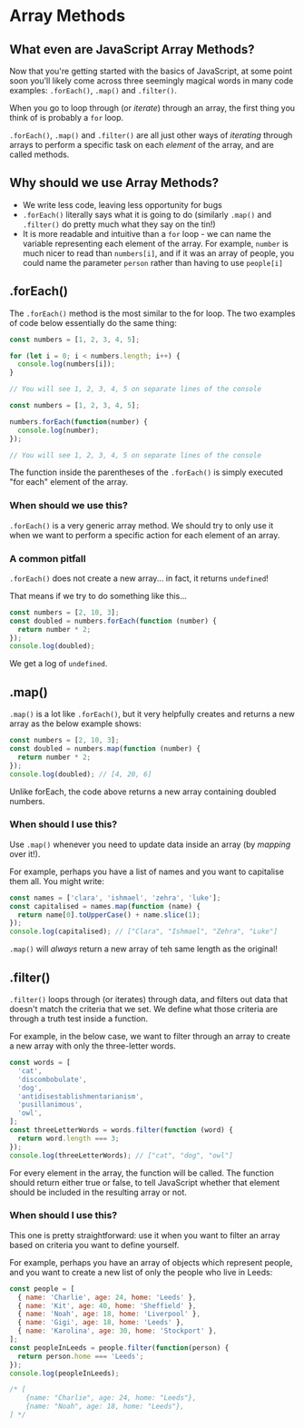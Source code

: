# Array Methods

## What even are JavaScript Array Methods?

Now that you're getting started with the basics of JavaScript, at some point soon you'll likely come across three seemingly magical words in many code examples: `.forEach()`, `.map()` and `.filter()`.

When you go to loop through (or _iterate_) through an array, the first thing you think of is probably a `for` loop.

`.forEach()`, `.map()` and `.filter()` are all just other ways of _iterating_ through arrays to perform a specific task on each _element_ of the array, and are called methods.

## Why should we use Array Methods?

- We write less code, leaving less opportunity for bugs
- `.forEach()` literally says what it is going to do (similarly `.map()` and `.filter()` do pretty much what they say on the tin!)
- It is more readable and intuitive than a `for` loop - we can name the variable representing each element of the array. For example, `number` is much nicer to read than `numbers[i]`, and if it was an array of people, you could name the parameter `person` rather than having to use `people[i]`

## .forEach()

The `.forEach()` method is the most similar to the for loop. The two examples of code below essentially do the same thing:

```javascript
const numbers = [1, 2, 3, 4, 5];

for (let i = 0; i < numbers.length; i++) {
  console.log(numbers[i]);
}

// You will see 1, 2, 3, 4, 5 on separate lines of the console
```

```javascript
const numbers = [1, 2, 3, 4, 5];

numbers.forEach(function(number) {
  console.log(number);
});

// You will see 1, 2, 3, 4, 5 on separate lines of the console
```

The function inside the parentheses of the `.forEach()` is simply executed "for each" element of the array.

### When should we use this?

`.forEach()` is a very generic array method. We should try to only use it when we want to perform a specific action for each element of an array.

### A common pitfall

`.forEach()` does not create a new array... in fact, it returns `undefined`!

That means if we try to do something like this...

```javascript
const numbers = [2, 10, 3];
const doubled = numbers.forEach(function (number) {
  return number * 2;
});
console.log(doubled);
```

We get a log of `undefined`.

## .map()

`.map()` is a lot like `.forEach()`, but it very helpfully creates and returns a new array as the below example shows:

```javascript
const numbers = [2, 10, 3];
const doubled = numbers.map(function (number) {
  return number * 2;
});
console.log(doubled); // [4, 20, 6]
```

Unlike forEach, the code above returns a new array containing doubled numbers.

### When should I use this?

Use `.map()` whenever you need to update data inside an array (by _mapping_ over it!).

For example, perhaps you have a list of names and you want to capitalise them all. You might write:

```javascript
const names = ['clara', 'ishmael', 'zehra', 'luke'];
const capitalised = names.map(function (name) {
  return name[0].toUpperCase() + name.slice(1);
});
console.log(capitalised); // ["Clara", "Ishmael", "Zehra", "Luke"]
```

`.map()` will _always_ return a new array of teh same length as the original!

## .filter()

`.filter()` loops through (or iterates) through data, and filters out data that doesn't match the criteria that we set. We define what those criteria are through a truth test inside a function.

For example, in the below case, we want to filter through an array to create a new array with only the three-letter words.

```javascript
const words = [
  'cat',
  'discombobulate',
  'dog',
  'antidisestablishmentarianism',
  'pusillanimous',
  'owl',
];
const threeLetterWords = words.filter(function (word) {
  return word.length === 3;
});
console.log(threeLetterWords); // ["cat", "dog", "owl"]
```

For every element in the array, the function will be called. The function should return either true or false, to tell JavaScript whether that element should be included in the resulting array or not.

### When should I use this?

This one is pretty straightforward: use it when you want to filter an array based on criteria you want to define yourself.

For example, perhaps you have an array of objects which represent people, and you want to create a new list of only the people who live in Leeds:

```javascript
const people = [
  { name: 'Charlie', age: 24, home: 'Leeds' },
  { name: 'Kit', age: 40, home: 'Sheffield' },
  { name: 'Noah', age: 18, home: 'Liverpool' },
  { name: 'Gigi', age: 18, home: 'Leeds' },
  { name: 'Karolina', age: 30, home: 'Stockport' },
];
const peopleInLeeds = people.filter(function(person) {
  return person.home === 'Leeds';
});
console.log(peopleInLeeds);

/* [
    {name: "Charlie", age: 24, home: "Leeds"},
    {name: "Noah", age: 18, home: "Leeds"},
] */
```
